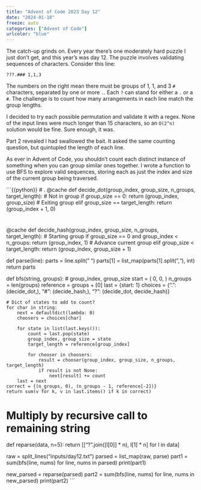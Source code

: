 ```yaml
---
title: "Advent of Code 2023 Day 12"
date: "2024-01-18"
freeze: auto
categories: ["Advent of Code"]
urlcolor: "blue"
---
```


The catch-up grinds on. Every year there's one moderately hard puzzle I just don't 
get, and this year's was day 12. The puzzle involves validating sequences of 
characters. Consider this line:
```
???.### 1,1,3
```

The numbers on the right mean there must be groups of 1, 1, and 3 `#` characters, 
separated by one or more `.`. Each `?` can stand for either a `.` or a `#`.
The challenge is to count how many arrangements in each line match the group 
lengths.

I decided to try each possible permutation and validate it with a regex. 
None of the input lines were much longer than 15 characters, so an `O(2^n)` solution 
would be fine. Sure enough, it was.

Part 2 revealed I had swallowed the bait. It asked the same counting question, 
but quintupled the length of each line. 

As ever in Advent of Code, you shouldn't count each distinct instance of something 
when you can group similar ones together. I wrote a function to use BFS to explore 
valid sequences, storing each as just the index and size of the current group 
being traversed. 

```{{python}}
# .
@cache
def decide_dot(group_index, group_size, n_groups, target_length):
    # Not in group
    if group_size == 0:
        return (group_index, group_size)
    # Exiting group
    elif group_size == target_length:
        return (group_index + 1, 0)


# #
@cache
def decide_hash(group_index, group_size, n_groups, target_length):
    # Starting group
    if group_size == 0 and group_index < n_groups:
        return (group_index, 1)
    # Advance current group
    elif group_size < target_length:
        return (group_index, group_size + 1)


def parse(line):
    parts = line.split(" ")
    parts[1] = list_map(parts[1].split(","), int)
    return parts


def bfs(string, groups):
    # group_index, group_size
    start = (
        0,
        0,
    )
    n_groups = len(groups)
    reference = groups + [0]
    last = {start: 1}
    choices = {".": (decide_dot,), "#": (decide_hash,), "?": (decide_dot, decide_hash)}

    # Dict of states to add to count?
    for char in string:
        next = defaultdict(lambda: 0)
        choosers = choices[char]

        for state in list(last.keys()):
            count = last.pop(state)
            group_index, group_size = state
            target_length = reference[group_index]

            for chooser in choosers:
                result = chooser(group_index, group_size, n_groups, target_length)
                if result is not None:
                    next[result] += count
        last = next
    correct = {(n_groups, 0), (n_groups - 1, reference[-2])}
    return sum(v for k, v in last.items() if k in correct)


# Multiply by recursive call to remaining string
def reparse(data, n=5):
    return [["?".join([l[0]] * n), l[1] * n] for l in data]


raw = split_lines("inputs/day12.txt")
parsed = list_map(raw, parse)
part1 = sum(bfs(line, nums) for line, nums in parsed)
print(part1)

new_parsed = reparse(parsed)
part2 = sum(bfs(line, nums) for line, nums in new_parsed)
print(part2)
```
